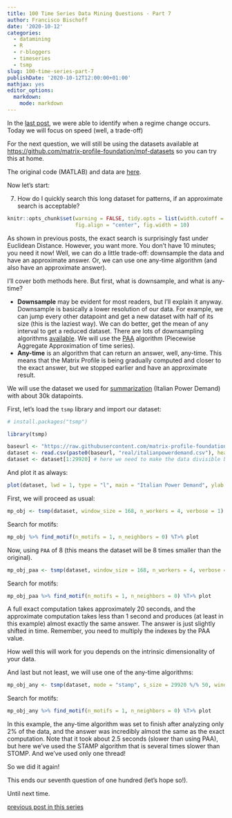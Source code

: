 ```yaml
---
title: 100 Time Series Data Mining Questions - Part 7
author: Francisco Bischoff
date: '2020-10-12'
categories:
  - datamining
  - R
  - r-bloggers
  - timeseries
  - tsmp
slug: 100-time-series-part-7
publishDate: '2020-10-12T12:00:00+01:00'
mathjax: yes
editor_options:
  markdown:
    mode: markdown
---
```


In the [last post](/posts/100-time-series-part-6), we were able to identify when a regime change occurs.
Today we will focus on speed (well, a trade-off)

For the next question, we will still be using the datasets available at <https://github.com/matrix-profile-foundation/mpf-datasets> so you can try this at home.

The original code (MATLAB) and data are [here](https://www.cs.ucr.edu/~eamonn/HundredQuestions.zip).

Now let's start:

7.  How do I quickly search this long dataset for patterns, if an approximate search is acceptable?

```r
knitr::opts_chunk$set(warning = FALSE, tidy.opts = list(width.cutoff = 90), tidy = TRUE,
                      fig.align = "center", fig.width = 10)
```

As shown in previous posts, the exact search is surprisingly fast under Euclidean Distance.
However, you want more.
You don't have 10 minutes; you need it now!
Well, we can do a little trade-off: downsample the data and have an approximate answer.
Or, we can use one any-time algorithm (and also have an approximate answer).

I'll cover both methods here.
But first, what is downsample, and what is any-time?

-   **Downsample** may be evident for most readers, but I'll explain it anyway. Downsample is basically a lower resolution of our data. For example, we can jump every other datapoint and get a new dataset with half of its size (this is the laziest way). We can do better, get the mean of any interval to get a reduced dataset. There are lots of downsampling algorithms [available](https://en.wikipedia.org/wiki/Downsampling_(signal_processing)). We will use the [PAA](https://jmotif.github.io/sax-vsm_site/morea/algorithm/PAA.html) algorithm (Piecewise Aggregate Approximation of time series).
-   **Any-time** is an algorithm that can return an answer, well, any-time. This means that the Matrix Profile is being gradually computed and closer to the exact answer, but we stopped earlier and have an approximate result.

We will use the dataset we used for [summarization](/posts/100-time-series-part-5) (Italian Power Demand) with about 30k datapoints.

First, let's load the `tsmp` library and import our dataset:

```r
# install.packages("tsmp")

library(tsmp)

baseurl <- "https://raw.githubusercontent.com/matrix-profile-foundation/mpf-datasets/05efe885cff4b2266067ad62c4f6fa2b537ad2a2/"
dataset <- read.csv(paste0(baseurl, "real/italianpowerdemand.csv"), header = FALSE)$V1
dataset <- dataset[1:29920] # here we need to make the data divisible by the value we will use in PAA. This will be fixed in further versions.
```

And plot it as always:

```r
plot(dataset, lwd = 1, type = "l", main = "Italian Power Demand", ylab = "kWh", xlab = "time (hourly)")
```

First, we will proceed as usual:

```r

mp_obj <- tsmp(dataset, window_size = 168, n_workers = 4, verbose = 1)

```

Search for motifs:

```r

mp_obj %>% find_motif(n_motifs = 1, n_neighbors = 0) %T>% plot
```

Now, using `PAA` of 8 (this means the dataset will be 8 times smaller than the original).

```r

mp_obj_paa <- tsmp(dataset, window_size = 168, n_workers = 4, verbose = 1, paa = 8)

```

Search for motifs:

```r

mp_obj_paa %>% find_motif(n_motifs = 1, n_neighbors = 0) %T>% plot
```

A full exact computation takes approximately 20 seconds, and the approximate computation takes less than 1 second and produces (at least in this example) almost exactly the same answer.
The answer is just slightly shifted in time.
Remember, you need to multiply the indexes by the PAA value.

How well this will work for you depends on the intrinsic dimensionality of your data.

And last but not least, we will use one of the any-time algorithms:

```r

mp_obj_any <- tsmp(dataset, mode = "stamp", s_size = 29920 %/% 50, window_size = 168, verbose = 1)
```

Search for motifs:

```r

mp_obj_any %>% find_motif(n_motifs = 1, n_neighbors = 0) %T>% plot
```

In this example, the any-time algorithm was set to finish after analyzing only 2% of the data, and the answer was incredibly almost the same as the exact computation.
Note that it took about 2.5 seconds (slower than using PAA), but here we've used the STAMP algorithm that is several times slower than STOMP.
And we've used only one thread!

So we did it again!

This ends our seventh question of one hundred (let's hope so!).

Until next time.

[previous post in this series](/posts/100-time-series-part-6)
